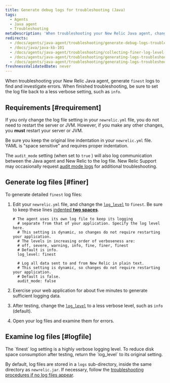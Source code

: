 ```yaml
---
title: Generate debug logs for troubleshooting (Java)
tags:
  - Agents
  - Java agent
  - Troubleshooting
metaDescription: 'When troubleshooting your New Relic Java agent, change the newrelic_agent.log level temporarily to FINEST, then collect about 5 minutes of log data.'
redirects:
  - /docs/agents/java-agent/troubleshooting/generate-debug-logs-troubleshooting-java
  - /docs/java/java-kb-101
  - /docs/agents/java-agent/troubleshooting/collecting-finer-log-level-data
  - /docs/agents/java-agent/troubleshooting/generating-logs-troubleshooting
  - /docs/agents/java-agent/troubleshooting/generating-logs-troubleshooting-java
freshnessValidatedDate: never
---
```


When troubleshooting your New Relic Java agent, generate `finest` logs to find and investigate errors. When finished troubleshooting, be sure to set the log file back to a less verbose setting, such as `info`.

## Requirements [#requirement]

If you only change the log file setting in your `newrelic.yml` file, you do not need to restart the server or JVM. However, if you make any other changes, you **must** restart your server or JVM.

Be sure you keep the original line indentation in your `newrelic.yml` file. YAML is "space sensitive" and requires proper indentation.

The `audit_mode` setting (when set to `true` ) will also log communication between the Java agent and New Relic to the log file. New Relic Support may occasionally request [audit mode logs](/docs/agents/manage-apm-agents/configuration/log-audit-all-data-your-new-relic-agent-transmits) for additional troubleshooting.

## Generate log files [#finer]

To generate detailed `finest` log files:

1. Edit your `newrelic.yml` file, and change the [`log_level`](/docs/agents/java-agent/configuration/java-agent-configuration-config-file#cfg-log_level) to `finest`. Be sure to keep these lines [indented **two spaces**](#requirements).

   ```
   # The agent uses its own log file to keep its logging
     # separate from that of your application. Specify the log level here.
     # This setting is dynamic, so changes do not require restarting your application.
     # The levels in increasing order of verboseness are:
     # off, severe, warning, info, fine, finer, finest
     # Default is info.
     log_level: finest

     # Log all data sent to and from New Relic in plain text.
     # This setting is dynamic, so changes do not require restarting your application.
     # Default is false.
     audit_mode: false
   ```
2. Exercise your web application for about five minutes to generate sufficient logging data.
3. After testing, change the [`log_level`](/docs/agents/java-agent/configuration/java-agent-configuration-config-file#cfg-log_level) to a less verbose level, such as `info` (default).
4. Open your log files and examine them for errors.

## Examine log files [#logfile]

<Callout variant="important">
  The `finest` log setting is a highly verbose logging level. To reduce disk space consumption after testing, return the `log_level` to its original setting.
</Callout>

By default, log files are stored in a `logs` sub-directory, inside the same directory as `newrelic.jar`. If necessary, follow the [troubleshooting procedures if no log files appear](/docs/agents/java-agent/troubleshooting/no-log-file-java).
